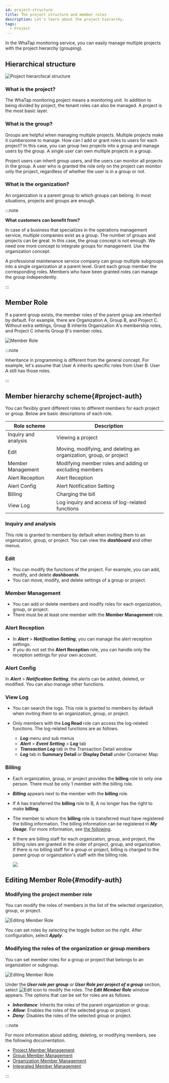 ```yaml
---
id: project-structure
title: The project structure and member roles
description: Let's learn about the project hierarchy.
tags:
  - Project
---
```


In the WhaTap monitoring service, you can easily manage multiple projects with the project hierarchy (grouping).

## Hierarchical structure

![Project hierarchical structure](https://img.whatap.io/media/images/3depth.png)

### What is the project?

The WhaTap monitoring project means a monitoring unit. In addition to being divided by project, the tenant roles can also be managed. A project is the most basic layer.

### What is the group?

Groups are helpful when managing multiple projects. Multiple projects make it cumbersome to manage. How can I add or grant roles to users for each project? In this case, you can group two projects into a group and manage users by the group. A single user can own multiple projects in a group.

Project users can inherit group users, and the users can monitor all projects in the group. A user who is granted the role only on the project can monitor only the project, regardless of whether the user is in a group or not.

### What is the organization?

An organization is a parent group to which groups can belong. In most situations, projects and groups are enough.

:::note 

**What customers can benefit from?**

In case of a business that specializes in the operations management service, multiple companies exist as a group. The number of groups and projects can be great. In this case, the group concept is not enough. We need one more concept to integrate groups for management. Use the organization concept.

A professional maintenance service company can group multiple subgroups into a single organization at a parent level. Grant each group member the corresponding roles. Members who have been granted roles can manage the group independently.

:::

## Member Role

If a parent group exists, the member roles of the parent group are inherited by default. For example, there are Organization A, Group B, and Project C. Without extra settings, Group B inherits Organization A's membership roles, and Project C inherits Group B's member roles.

![Member Role](/img/member-authority.png)

:::note

Inheritance in programming is different from the general concept. For example, let's assume that User A inherits specific roles from User B. User A still has those roles.

:::

## Member hierarchy scheme{#project-auth}

You can flexibly grant different roles to different members for each project or group. Below are basic descriptions of each role.

<div class='c5-3-5-avg'>

| Role scheme              | Description                                                        |
| ------------------------ | ------------------------------------------------------------------ |
| Inquiry and analysis     | Viewing a project                                                  |
| Edit                     | Moving, modifying, and deleting an organization, group, or project |
| Member Management        | Modifying member roles and adding or excluding members             |
| Alert Reception          | Alert Reception                                                    |
| Alert Config             | Alert Notification Setting                                         |
| Billing                  | Charging the bill                                                  |
| View Log                 | Log inquiry and access of log-related functions                    |

</div>

### Inquiry and analysis

This role is granted to members by default when inviting them to an organization, group, or project. You can view the **_dashboard_** and other menus.

### Edit

-   You can modify the functions of the project. For example, you can add, modify, and delete **_dashboards_**. 
-   You can move, modify, and delete settings of a group or project.

### Member Management

-   You can add or delete members and modify roles for each organization, group, or project.
-   There must be at least one member with the **Member Management** role.

### Alert Reception

-   In **_Alert_** > **_Notification Setting_**, you can manage the alert reception settings. 
-   If you do not set the **Alert Reception** role, you can handle only the reception settings for your own account.

### Alert Config

In **_Alert_** > **_Notification Setting_**, the alerts can be added, deleted, or modified. You can also manage other functions.

### View Log

-   You can search the logs. This role is granted to members by default when inviting them to an organization, group, or project.
-   Only members with the **Log Read** role can access the log-related functions. The log-related functions are as follows.

    -   **_Log_** menu and sub menus
    -   **_Alert_** > **_Event Setting_** > **_Log_** tab
    -   **_Transaction Log_** tab in the Transaction Detail window
    -   **_Log_** tab in **Summary Detail** or **Display Detail** under Container Map

### Billing

-   Each organization, group, or project provides the **billing** role to only one person. There must be only 1 member with the billing role.
-   **_Billing_** appears next to the member with the **billing** role.
-   If A has transferred the **billing** role to B, A no longer has the right to make **billing**.
-   The member to whom the **billing** role is transferred must have registered the billing information. The billing information can be registered in **_My Usage_**. For more information, see [the following](../management/billing).
-   If there are billing staff for each organization, group, and project, the billing roles are granted in the order of project, group, and organization. If there is no billing staff for a group or project, billing is charged to the parent group or organization's staff with the billing role.

    ![](/img/project-str-billing.png)

## Editing Member Role{#modify-auth}

### Modifying the project member role

You can modify the roles of members in the list of the selected organization, group, or project. 

![Editing Member Role](/img/member-modify-basic-authority-new.png)

You can set roles by selecting the toggle button on the right. After configuration, select **_Apply_**.

### Modifying the roles of the organization or group members

You can set member roles for a group or project that belongs to an organization or subgroup.

![Editing Member Role](/img/modify-member-authority-new.png)

Under the **_User role per group_** or **_User Role per project of a group_** section, select ![Edit icon](/img/ico-edit.svg) to modify the roles. The **_Edit Member Role_** window appears. The options that can be set for roles are as follows.

-   **_Inheritance_**: Inherits the roles of the parent organization or group.
-   **_Allow_**: Enables the roles of the selected group or project.
-   **_Deny_**: Disables the roles of the selected group or project.

:::note

For more information about adding, deleting, or modifying members, see the following documentation.

-   [Project Member Management](../project#member-list)
-   [Group Member Management](group#add-member)
-   [Organization Member Management](organization#member-list)
-   [Integrated Member Management](integrated-manage#member)

:::
